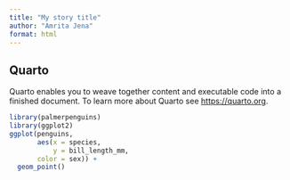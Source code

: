 ```yaml
---
title: "My story title"
author: "Amrita Jena"
format: html
---
```


## Quarto

Quarto enables you to weave together content and executable code into a finished document. To learn more about Quarto see <https://quarto.org>.



```r
library(palmerpenguins)
library(ggplot2)
ggplot(penguins,
       aes(x = species,
           y = bill_length_mm,
       color = sex)) +
  geom_point()
```